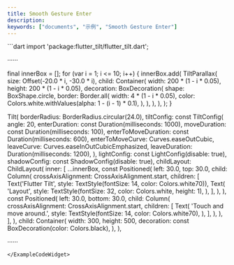```yaml
---
title: Smooth Gesture Enter
description:
keywords: ["documents", "示例", "Smooth Gesture Enter"]
---
```


<ExampleCodeWidget name="SmoothGestureEnterDemo" height={1280}>
```dart
import 'package:flutter_tilt/flutter_tilt.dart';

······

final innerBox = <Widget>[];
for (var i = 1; i <= 10; i++) {
  innerBox.add(
    TiltParallax(
      size: Offset(-20.0 * i, -30.0 * i),
      child: Container(
        width: 200 * (1 - i * 0.05),
        height: 200 * (1 - i * 0.05),
        decoration: BoxDecoration(
          shape: BoxShape.circle,
          border: Border.all(
            width: 4 * (1 - i * 0.05),
            color: Colors.white.withValues(alpha: 1 - (i - 1) * 0.1),
          ),
        ),
      ),
    ),
  );
}

Tilt(
  borderRadius: BorderRadius.circular(24.0),
  tiltConfig: const TiltConfig(
    angle: 20,
    enterDuration: const Duration(milliseconds: 1000),
    moveDuration: const Duration(milliseconds: 100),
    enterToMoveDuration: const Duration(milliseconds: 600),
    enterToMoveCurve: Curves.easeOutCubic,
    leaveCurve: Curves.easeInOutCubicEmphasized,
    leaveDuration: Duration(milliseconds: 1200),
  ),
  lightConfig: const LightConfig(disable: true),
  shadowConfig: const ShadowConfig(disable: true),
  childLayout: ChildLayout(
    inner: [
      ...innerBox,
      const Positioned(
        left: 30.0,
        top: 30.0,
        child: Column(
          crossAxisAlignment: CrossAxisAlignment.start,
          children: [
            Text('Flutter Tilt', style: TextStyle(fontSize: 14, color: Colors.white70)),
            Text(
              'Layout',
              style: TextStyle(fontSize: 32, color: Colors.white, height: 1),
            ),
          ],
        ),
      ),
      const Positioned(
        left: 30.0,
        bottom: 30.0,
        child: Column(
          crossAxisAlignment: CrossAxisAlignment.start,
          children: [
            Text(
              'Touch and move around.',
              style: TextStyle(fontSize: 14, color: Colors.white70),
            ),
          ],
        ),
      ),
    ],
  ),
  child: Container(
    width: 300,
    height: 500,
    decoration: const BoxDecoration(color: Colors.black),
  ),
),

······
```
</ExampleCodeWidget>
